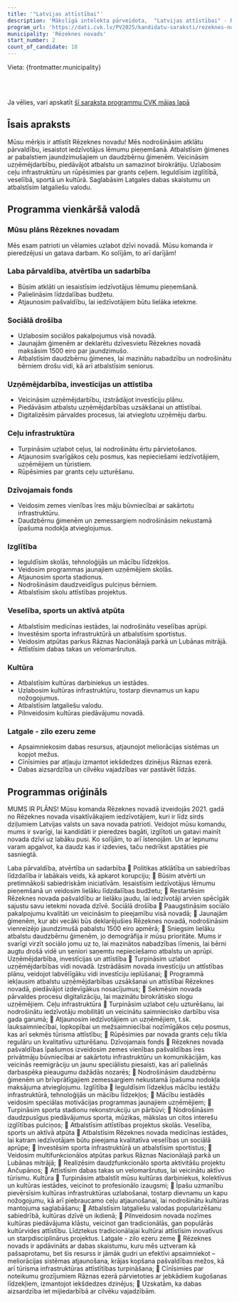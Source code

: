 ```yaml
---
title: '"Latvijas attīstībai"'
description: 'Mākslīgā intelekta pārveidota,  "Latvijas attīstībai" - Rēzeknes novads programma vienkāršā valodā'
program_url: 'https://dati.cvk.lv/PV2025/kandidatu-saraksti/rezeknes-novads/latvijas-attistibai'
municipality: 'Rēzeknes novads'
start_number: 2
count_of_candidate: 18
---
```



Vieta: {frontmatter.municipality}<br/>

<Badge text="Atklāta pārvaldība" variant="note" size="small" /> <Badge text="Sociālā drošība ģimenēm" variant="note" size="small" /> <Badge text="Uzņēmējdarbības atbalsts" variant="note" size="small" /> <Badge text="Ceļu infrastruktūras uzlabošana" variant="note" size="small" /> <Badge text="Kultūras mantojuma saglabāšana" variant="note" size="small" />

<br/><br/> 

<Card title='Šis ir mākslīga intelekta ģenerēts apraksts' icon='starlight'>
    Ja vēlies, vari apskatīt <a href={frontmatter.program_url} target='_blank'>šī saraksta programmu CVK mājas lapā</a>
    </Card>

## Īsais apraksts

Mūsu mērķis ir attīstīt Rēzeknes novadu! Mēs nodrošināsim atklātu pārvaldību, iesaistot iedzīvotājus lēmumu pieņemšanā. Atbalstīsim ģimenes ar pabalstiem jaundzimušajiem un daudzbērnu ģimenēm. Veicināsim uzņēmējdarbību, piedāvājot atbalstu un samazinot birokrātiju. Uzlabosim ceļu infrastruktūru un rūpēsimies par grants ceļiem. Ieguldīsim izglītībā, veselībā, sportā un kultūrā. Saglabāsim Latgales dabas skaistumu un atbalstīsim latgaliešu valodu.

## Programma vienkāršā valodā

### Mūsu plāns Rēzeknes novadam

Mēs esam patrioti un vēlamies uzlabot dzīvi novadā. Mūsu komanda ir pieredzējusi un gatava darbam. Ko solījām, to arī darījām!

### Laba pārvaldība, atvērtība un sadarbība
*   Būsim atklāti un iesaistīsim iedzīvotājus lēmumu pieņemšanā.
*   Palielināsim līdzdalības budžetu.
*   Atjaunosim pašvaldību, lai iedzīvotājiem būtu lielāka ietekme.

### Sociālā drošība
*   Uzlabosim sociālos pakalpojumus visā novadā.
*   Jaunajām ģimenēm ar deklarētu dzīvesvietu Rēzeknes novadā maksāsim 1500 eiro par jaundzimušo.
*   Atbalstīsim daudzbērnu ģimenes, lai mazinātu nabadzību un nodrošinātu bērniem drošu vidi, kā arī atbalstīsim seniorus.

### Uzņēmējdarbība, investīcijas un attīstība
*   Veicināsim uzņēmējdarbību, izstrādājot investīciju plānu.
*   Piedāvāsim atbalstu uzņēmējdarbības uzsākšanai un attīstībai.
*   Digitalizēsim pārvaldes procesus, lai atvieglotu uzņēmēju darbu.

### Ceļu infrastruktūra
*   Turpināsim uzlabot ceļus, lai nodrošinātu ērtu pārvietošanos.
*   Atjaunosim svarīgākos ceļu posmus, kas nepieciešami iedzīvotājiem, uzņēmējiem un tūristiem.
*   Rūpēsimies par grants ceļu uzturēšanu.

### Dzīvojamais fonds
*   Veidosim zemes vienības īres māju būvniecībai ar sakārtotu infrastruktūru.
*   Daudzbērnu ģimenēm un zemessargiem nodrošināsim nekustamā īpašuma nodokļa atvieglojumus.

### Izglītība
*   Ieguldīsim skolās, tehnoloģijās un mācību līdzekļos.
*   Veidosim programmas jaunajiem uzņēmējiem skolās.
*   Atjaunosim sporta stadionus.
*   Nodrošināsim daudzveidīgus pulciņus bērniem.
*   Atbalstīsim skolu attīstības projektus.

### Veselība, sports un aktīvā atpūta
*   Atbalstīsim medicīnas iestādes, lai nodrošinātu veselības aprūpi.
*   Investēsim sporta infrastruktūrā un atbalstīsim sportistus.
*   Veidosim atpūtas parkus Rāznas Nacionālajā parkā un Lubānas mitrājā.
*   Attīstīsim dabas takas un velomaršrutus.

### Kultūra
*   Atbalstīsim kultūras darbiniekus un iestādes.
*   Uzlabosim kultūras infrastruktūru, tostarp dievnamus un kapu nožogojumus.
*   Atbalstīsim latgaliešu valodu.
*   Pilnveidosim kultūras piedāvājumu novadā.

### Latgale - zilo ezeru zeme
*   Apsaimniekosim dabas resursus, atjaunojot meliorācijas sistēmas un kopjot mežus.
*   Cīnīsimies par atļauju izmantot iekšdedzes dzinējus Rāznas ezerā.
*   Dabas aizsardzība un cilvēku vajadzības var pastāvēt līdzās.

## Programmas oriģināls

MUMS IR PLĀNS!
Mūsu komanda Rēzeknes novadā izveidojās 2021. gadā no Rēzeknes novada visaktīvākajiem iedzīvotājiem, kuri ir līdz sirds dziļumiem Latvijas valsts un sava novada patrioti.
Veidojot mūsu komandu, mums ir svarīgi, lai kandidāti ir pieredzes bagāti, izglītoti un gatavi mainīt novada dzīvi uz labāku pusi. Ko solījām, to arī īstenojām. Un ar lepnumu varam apgalvot, ka daudz kas ir izdevies, taču nedrīkst apstāties pie sasniegtā.

Laba pārvaldība, atvērtība un sadarbība
 Politikas atklātība un sabiedrības līdzdalība ir labākais veids, kā apkarot korupciju;
 Būsim atvērti un pretimnākoši sabiedriskām iniciatīvām. Iesaistīsim iedzīvotājus lēmumu pieņemšanā un veidosim lielāku līdzdalības budžetu;
 Restartēsim Rēzeknes novada pašvaldību ar lielāku jaudu, lai iedzīvotāji arvien spēcīgāk sajustu savu ietekmi novada dzīvē.
Sociālā drošība
 Paaugstināsim sociālo pakalpojumu kvalitāti un veicināsim to pieejamību visā novadā;
 Jaunajām ģimenēm, kur abi vecāki būs deklarējušies Rēzeknes novadā, nodrošināsim vienreizējo jaundzimušā pabalstu 1500 eiro apmērā;
 Sniegsim lielāku atbalstu daudzbērnu ģimenēm, jo demogrāfija ir mūsu prioritāte. Mums ir svarīgi virzīt sociālo jomu uz to, lai mazinātos nabadzības līmenis, lai bērni augtu drošā vidē un seniori saņemtu nepieciešamo atbalstu un aprūpi.
Uzņēmējdarbība, investīcijas un attīstība
 Turpināsim uzlabot uzņēmējdarbības vidi novadā. Izstrādāsim novada investīciju un attīstības plānu, veidojot labvēlīgāku vidi investīciju ieplūšanai;
 Programmā iekļausim atbalstu uzņēmējdarbības uzsākšanai un attīstībai Rēzeknes novadā, piedāvājot izdevīgākus nosacījumus;
 Sekmēsim novada pārvaldes procesu digitalizāciju, lai mazinātu birokrātisko slogu uzņēmējiem.
Ceļu infrastruktūra
 Turpināsim uzlabot ceļu uzturēšanu, lai nodrošinātu iedzīvotāju mobilitāti un veicinātu saimniecisko darbību visa gada garumā;
 Atjaunosim iedzīvotājiem un uzņēmējiem, t.sk. lauksaimniecībai, lopkopībai un mežsaimniecībai nozīmīgākos ceļu posmus, kas arī sekmēs tūrisma attīstību;
 Rūpēsimies par novada grants ceļu tīkla regulāru un kvalitatīvu uzturēšanu.
Dzīvojamais fonds
 Rēzeknes novada pašvaldības īpašumos izveidosim zemes vienības pašvaldības īres privātmāju būvniecībai ar sakārtotu infrastruktūru un komunikācijām, kas veicinās reemigrāciju un jaunu speciālistu piesaisti, kas arī palielinās darbaspēka pieaugumu dažādās nozarēs;
 Nodrošināsim daudzbērnu ģimenēm un brīvprātīgajiem zemessargiem nekustamā īpašuma nodokļa maksājuma atvieglojumu.
Izglītība
 Ieguldīsim līdzekļus mācību iestāžu infrastruktūrā, tehnoloģijās un mācību līdzekļos;
 Mācību iestādēs veidosim speciālas motivācijas programmas jaunajiem uzņēmējiem;
 Turpināsim sporta stadionu rekonstrukciju un pārbūvi;
 Nodrošināsim daudzpusīgus piedāvājumus sporta, mūzikas, mākslas un citos interešu izglītības pulciņos;
 Atbalstīsim attīstības projektus skolās.
Veselība, sports un aktīvā atpūta
 Atbalstīsim Rēzeknes novada medicīnas iestādes, lai katram iedzīvotājam būtu pieejama kvalitatīva veselības un sociālā aprūpe;
 Investēsim sporta infrastruktūrā un atbalstīsim sportistus;
 Veidosim multifunkcionālos atpūtas parkus Rāznas Nacionālajā parkā un Lubānas mitrājā;
 Realizēsim daudzfunkcionālo sporta aktivitāšu projektu Ančupānos;
 Attīstīsim dabas takas un velomaršrutus, lai veicinātu aktīvo tūrismu.
Kultūra
 Turpināsim atbalstīt mūsu kultūras darbiniekus, kolektīvus un kultūras iestādes, veicinot to profesionālo izaugsmi;
 Īpašu uzmanību pievērsīsim kultūras infrastruktūras uzlabošanai, tostarp dievnamu un kapu nožogojumu, kā arī piebraucamo ceļu atjaunošanai, lai nodrošinātu kultūras mantojuma saglabāšanu;
 Atbalstīsim latgaliešu valodas popularizēšanu sabiedrībā, kultūras dzīvē un ikdienā;
 Pilnveidosim novada nozīmes kultūras piedāvājuma klāstu, veicinot gan tradicionālās, gan populārās kultūrvides attīstību. Līdztekus tradicionālajai kultūrai attīstīsim inovatīvus un starpdisciplinārus projektus.
Latgale - zilo ezeru zeme
 Rēzeknes novads ir apdāvināts ar dabas skaistumu, kuru mēs uztveram kā pašsaprotamu, bet šis resurss ir jāmāk gudri un efektīvi apsaimniekot – meliorācijas sistēmas atjaunošana, krājas kopšana pašvaldības mežos, kā arī tūrisma infrastruktūras attīstītības turpināšana;
 Cīnīsimies par noteikumu grozījumiem Rāznas ezerā pārvietoties ar jebkādiem kuģošanas līdzekļiem, izmantojot iekšdedzes dzinējus;
 Uzskatām, ka dabas aizsardzība iet mijiedarbībā ar cilvēku vajadzībām.
